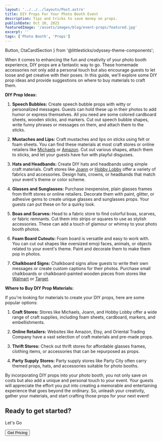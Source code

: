 ```yaml
---
layout: '../../../layouts/Post.astro'
title: DIY Props For Your Photo Booth Event
description: Tips and tricks to save money on props.
publishDate: Oct 10, 2023
featuredImage: '/assets/images/blog/event-props/featured.jpg'
excerpt: ''
tags: ['Photo Booth', 'Props']
---
```

  Button,
  CtaCardSection
} from '@littlesticks/odyssey-theme-components';

When it comes to enhancing the fun and creativity of your photo booth experience, DIY props are a fantastic way to go. These homemade accessories not only add a personal touch but also encourage guests to let loose and get creative with their poses. In this guide, we'll explore some DIY prop ideas and provide suggestions on where to buy materials to craft them.

**DIY Prop Ideas:**

1. **Speech Bubbles:** Create speech bubble props with witty or personalized messages. Guests can hold these up in their photos to add humor or express themselves. All you need are some colored cardboard sheets, wooden sticks, and markers. Cut out speech bubble shapes, write funny phrases or messages on them, and attach them to the sticks.

2. **Mustaches and Lips:** Craft mustaches and lips on sticks using felt or foam sheets. You can find these materials at most craft stores or online retailers like [Michaels](https://www.michaels.com/) or [Amazon](https://www.amazon.com/). Cut out various shapes, attach them to sticks, and let your guests have fun with playful disguises.

3. **Hats and Headbands:** Create DIY hats and headbands using simple craft materials. Craft stores like [Joann](https://www.joann.com/) or [Hobby Lobby](https://www.hobbylobby.com/) offer a variety of fabrics and accessories. Design hats, crowns, or headbands that match your event's theme or color scheme.

4. **Glasses and Sunglasses:** Purchase inexpensive, plain glasses frames from thrift stores or online retailers. Decorate them with paint, glitter, or adhesive gems to create unique glasses and sunglasses props. Your guests can put these on for a quirky look.

5. **Boas and Scarves:** Head to a fabric store to find colorful boas, scarves, or fabric remnants. Cut them into strips or squares to use as stylish accessories. These can add a touch of glamour or whimsy to your photo booth photos.

6. **Foam Board Cutouts:** Foam board is versatile and easy to work with. You can cut out shapes like oversized emoji faces, animals, or objects related to your event's theme. Paint and decorate them to make them pop in photos.

7. **Chalkboard Signs:** Chalkboard signs allow guests to write their own messages or create custom captions for their photos. Purchase small chalkboards or chalkboard-painted wooden pieces from stores like [Walmart](https://www.walmart.com/) or [Target](https://www.target.com/).

**Where to Buy DIY Prop Materials:**

If you're looking for materials to create your DIY props, here are some popular options:

1. **Craft Stores:** Stores like Michaels, Joann, and Hobby Lobby offer a wide range of craft supplies, including foam sheets, cardboard, markers, and embellishments.

2. **Online Retailers:** Websites like Amazon, Etsy, and Oriental Trading Company have a vast selection of craft materials and pre-made props.

3. **Thrift Stores:** Check out thrift stores for affordable glasses frames, clothing items, or accessories that can be repurposed as props.

4. **Party Supply Stores:** Party supply stores like Party City often carry themed props, hats, and accessories suitable for photo booths.

By incorporating DIY props into your photo booth, you not only save on costs but also add a unique and personal touch to your event. Your guests will appreciate the effort you put into creating a memorable and entertaining experience that goes beyond the ordinary. So, unleash your creativity, gather your materials, and start crafting those props for your next event!

<CtaCardSection background="var(--theme-surface-1)" color="var(--theme-on-surface-2)">
    <h2>Ready to get started?</h2>
    <p>Let's Go</p>
    <Button href="https://popstar-photo-booths.checkcherry.com/reservation/event_type" customIcon>
    Get Pricing
    <Fragment slot="icon">
      <Icon name="ic:baseline-chevron-right"/>
    </Fragment>
    </Button>
</CtaCardSection>